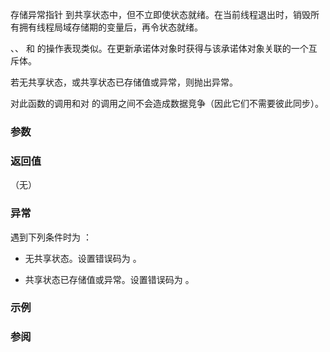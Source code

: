 {{cpp/thread/promise/title|set_exception_at_thread_exit}}
{{cpp/thread/promise/navbar}}
{{ddcl|since=c++11|
void set_exception_at_thread_exit( std::exception_ptr p );
}}

存储异常指针 {{c|p}} 到共享状态中，但不立即使状态就绪。在当前线程退出时，销毁所有拥有线程局域存储期的变量后，再令状态就绪。

{{lc|set_value}}、{{tt|set_exception}}、{{lc|set_value_at_thread_exit}} 和 {{lc|set_exception_at_thread_exit}} 的操作表现类似。在更新承诺体对象时获得与该承诺体对象关联的一个互斥体。

若无共享状态，或共享状态已存储值或异常，则抛出异常。

对此函数的调用和对 {{lc|get_future}} 的调用之间不会造成数据竞争（因此它们不需要彼此同步）。

===参数===
{{par begin}}
{{par|p|要存储的异常指针。若 {{c|p}} 为空则行为未定义}}
{{par end}}

===返回值===
（无）

===异常===
遇到下列条件时为 {{lc|std::future_error}}：

* {{c|*this}} 无共享状态。设置错误码为 {{ltt|cpp/thread/future_errc|no_state}}。

* 共享状态已存储值或异常。设置错误码为 {{ltt|cpp/thread/future_errc|promise_already_satisfied}}。

===示例===
{{example}}

===参阅===
{{dsc begin}}
{{dsc inc|cpp/thread/promise/dsc set_exception}}
{{dsc end}}

{{langlinks|de|en|es|fr|it|ja|pt|ru}}